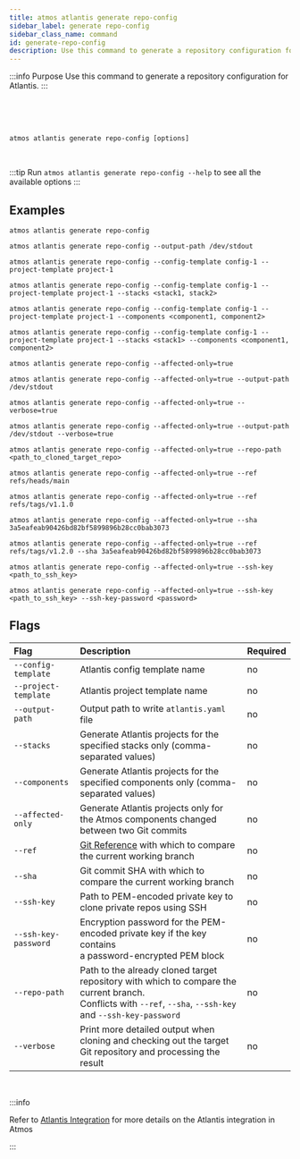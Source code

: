 ```yaml
---
title: atmos atlantis generate repo-config
sidebar_label: generate repo-config
sidebar_class_name: command
id: generate-repo-config
description: Use this command to generate a repository configuration for Atlantis.
---
```


:::info Purpose
Use this command to generate a repository configuration for Atlantis.
:::

<br/>

<Screengrab title="atmos atlantis generate repo-config --help" slug="atmos-atlantis-generate-repo-config--help" />

<br/>
<br/>

```shell
atmos atlantis generate repo-config [options]
```

<br/>

:::tip
Run `atmos atlantis generate repo-config --help` to see all the available options
:::

## Examples

```shell
atmos atlantis generate repo-config

atmos atlantis generate repo-config --output-path /dev/stdout

atmos atlantis generate repo-config --config-template config-1 --project-template project-1

atmos atlantis generate repo-config --config-template config-1 --project-template project-1 --stacks <stack1, stack2>

atmos atlantis generate repo-config --config-template config-1 --project-template project-1 --components <component1, component2>

atmos atlantis generate repo-config --config-template config-1 --project-template project-1 --stacks <stack1> --components <component1, component2>

atmos atlantis generate repo-config --affected-only=true

atmos atlantis generate repo-config --affected-only=true --output-path /dev/stdout

atmos atlantis generate repo-config --affected-only=true --verbose=true

atmos atlantis generate repo-config --affected-only=true --output-path /dev/stdout --verbose=true

atmos atlantis generate repo-config --affected-only=true --repo-path <path_to_cloned_target_repo>

atmos atlantis generate repo-config --affected-only=true --ref refs/heads/main

atmos atlantis generate repo-config --affected-only=true --ref refs/tags/v1.1.0

atmos atlantis generate repo-config --affected-only=true --sha 3a5eafeab90426bd82bf5899896b28cc0bab3073

atmos atlantis generate repo-config --affected-only=true --ref refs/tags/v1.2.0 --sha 3a5eafeab90426bd82bf5899896b28cc0bab3073

atmos atlantis generate repo-config --affected-only=true --ssh-key <path_to_ssh_key>

atmos atlantis generate repo-config --affected-only=true --ssh-key <path_to_ssh_key> --ssh-key-password <password>
```

## Flags

| Flag                 | Description                                                                                                                                                      | Required |
|:---------------------|:-----------------------------------------------------------------------------------------------------------------------------------------------------------------|:---------|
| `--config-template`  | Atlantis config template name                                                                                                                                    | no       |
| `--project-template` | Atlantis project template name                                                                                                                                   | no       |
| `--output-path`      | Output path to write `atlantis.yaml` file                                                                                                                        | no       |
| `--stacks`           | Generate Atlantis projects for the specified stacks only (comma-separated values)                                                                                | no       |
| `--components`       | Generate Atlantis projects for the specified components only (comma-separated values)                                                                            | no       |
| `--affected-only`    | Generate Atlantis projects only for the Atmos components changed<br/>between two Git commits                                                                     | no       |
| `--ref`              | [Git Reference](https://git-scm.com/book/en/v2/Git-Internals-Git-References) with which to compare the current working branch                                    | no       |
| `--sha`              | Git commit SHA with which to compare the current working branch                                                                                                  | no       |
| `--ssh-key`          | Path to PEM-encoded private key to clone private repos using SSH                                                                                                 | no       |
| `--ssh-key-password` | Encryption password for the PEM-encoded private key if the key contains<br/>a password-encrypted PEM block                                                       | no       |
| `--repo-path`        | Path to the already cloned target repository with which to compare the current branch.<br/>Conflicts with `--ref`, `--sha`, `--ssh-key` and `--ssh-key-password` | no       |
| `--verbose`          | Print more detailed output when cloning and checking out the target<br/>Git repository and processing the result                                                 | no       |

<br/>

:::info

Refer to [Atlantis Integration](/integrations/atlantis) for more details on the Atlantis integration in Atmos

:::
